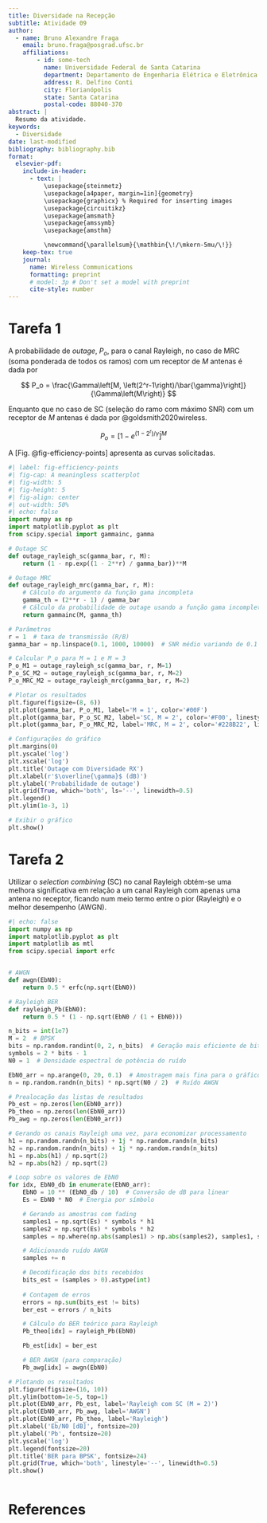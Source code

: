 ```yaml
---
title: Diversidade na Recepção 
subtitle: Atividade 09
author:
  - name: Bruno Alexandre Fraga
    email: bruno.fraga@posgrad.ufsc.br
    affiliations: 
        - id: some-tech
          name: Universidade Federal de Santa Catarina
          department: Departamento de Engenharia Elétrica e Eletrônica
          address: R. Delfino Conti
          city: Florianópolis
          state: Santa Catarina
          postal-code: 88040-370
abstract: |
  Resumo da atividade.
keywords: 
  - Diversidade
date: last-modified
bibliography: bibliography.bib
format:
  elsevier-pdf:
    include-in-header:
      - text: |
          \usepackage{steinmetz}
          \usepackage[a4paper, margin=1in]{geometry}
          \usepackage{graphicx} % Required for inserting images
          \usepackage{circuitikz}
          \usepackage{amsmath}
          \usepackage{amssymb}
          \usepackage{amsthm}

          \newcommand{\parallelsum}{\mathbin{\!/\mkern-5mu/\!}}
    keep-tex: true
    journal:
      name: Wireless Communications 
      formatting: preprint
      # model: 3p # Don't set a model with preprint
      cite-style: number
---
```


# Tarefa 1

A probabilidade de *outage*, $P_o$, para o canal Rayleigh, no caso de MRC (soma ponderada de todos os ramos) com um receptor de $M$ antenas é dada por

$$
  P_o = \frac{\Gamma\left[M, \left(2^r-1\right)/\bar{\gamma}\right]}{\Gamma\left(M\right)}
$$


Enquanto que no caso de SC (seleção do ramo com máximo SNR) com um receptor de $M$ antenas é dada por @goldsmith2020wireless.

$$
  P_o=\left[1-e^{(1-2^r)/\bar{\gamma}}\right]^M
$$

A [Fig. @fig-efficiency-points] apresenta as curvas solicitadas.

```python
#| label: fig-efficiency-points
#| fig-cap: A meaningless scatterplot
#| fig-width: 5
#| fig-height: 5
#| fig-align: center
#| out-width: 50%
#| echo: false
import numpy as np
import matplotlib.pyplot as plt
from scipy.special import gammainc, gamma

# Outage SC 
def outage_rayleigh_sc(gamma_bar, r, M):
    return (1 - np.exp((1 - 2**r) / gamma_bar))**M

# Outage MRC
def outage_rayleigh_mrc(gamma_bar, r, M):
    # Cálculo do argumento da função gama incompleta
    gamma_th = (2**r - 1) / gamma_bar
    # Cálculo da probabilidade de outage usando a função gama incompleta
    return gammainc(M, gamma_th)

# Parâmetros
r = 1  # taxa de transmissão (R/B)
gamma_bar = np.linspace(0.1, 1000, 10000)  # SNR médio variando de 0.1 a 20

# Calcular P_o para M = 1 e M = 3
P_o_M1 = outage_rayleigh_sc(gamma_bar, r, M=1)
P_o_SC_M2 = outage_rayleigh_sc(gamma_bar, r, M=2)
P_o_MRC_M2 = outage_rayleigh_mrc(gamma_bar, r, M=2)

# Plotar os resultados
plt.figure(figsize=(8, 6))
plt.plot(gamma_bar, P_o_M1, label='M = 1', color='#00F')
plt.plot(gamma_bar, P_o_SC_M2, label='SC, M = 2', color='#F00', linestyle='--')
plt.plot(gamma_bar, P_o_MRC_M2, label='MRC, M = 2', color='#228B22', linestyle='--')

# Configurações do gráfico
plt.margins(0)
plt.yscale('log')
plt.xscale('log')
plt.title('Outage com Diversidade RX')
plt.xlabel(r'$\overline{\gamma}$ (dB)')
plt.ylabel('Probabilidade de outage')
plt.grid(True, which='both', ls='--', linewidth=0.5)
plt.legend()
plt.ylim(1e-3, 1)

# Exibir o gráfico
plt.show()
```

# Tarefa 2

Utilizar o *selection combining* (SC) no canal Rayleigh obtém-se uma melhora significativa em relação a um canal Rayleigh com apenas uma antena no receptor, ficando num meio termo entre o pior (Rayleigh) e o melhor desempenho (AWGN).

```python
#| echo: false
import numpy as np
import matplotlib.pyplot as plt
import matplotlib as mtl
from scipy.special import erfc


# AWGN
def awgn(EbN0):
    return 0.5 * erfc(np.sqrt(EbN0))

# Rayleigh BER
def rayleigh_Pb(EbN0):
    return 0.5 * (1 - np.sqrt(EbN0 / (1 + EbN0)))

n_bits = int(1e7)
M = 2  # BPSK
bits = np.random.randint(0, 2, n_bits)  # Geração mais eficiente de bits
symbols = 2 * bits - 1
N0 = 1  # Densidade espectral de potência do ruído

EbN0_arr = np.arange(0, 20, 0.1)  # Amostragem mais fina para o gráfico
n = np.random.randn(n_bits) * np.sqrt(N0 / 2)  # Ruído AWGN

# Prealocação das listas de resultados
Pb_est = np.zeros(len(EbN0_arr))
Pb_theo = np.zeros(len(EbN0_arr))
Pb_awg = np.zeros(len(EbN0_arr))

# Gerando os canais Rayleigh uma vez, para economizar processamento
h1 = np.random.randn(n_bits) + 1j * np.random.randn(n_bits)
h2 = np.random.randn(n_bits) + 1j * np.random.randn(n_bits)
h1 = np.abs(h1) / np.sqrt(2)
h2 = np.abs(h2) / np.sqrt(2)

# Loop sobre os valores de EbN0
for idx, EbN0_db in enumerate(EbN0_arr):
    EbN0 = 10 ** (EbN0_db / 10)  # Conversão de dB para linear
    Es = EbN0 * N0  # Energia por símbolo

    # Gerando as amostras com fading
    samples1 = np.sqrt(Es) * symbols * h1
    samples2 = np.sqrt(Es) * symbols * h2
    samples = np.where(np.abs(samples1) > np.abs(samples2), samples1, samples2)

    # Adicionando ruído AWGN
    samples += n

    # Decodificação dos bits recebidos
    bits_est = (samples > 0).astype(int)
    
    # Contagem de erros
    errors = np.sum(bits_est != bits)
    ber_est = errors / n_bits

    # Cálculo do BER teórico para Rayleigh
    Pb_theo[idx] = rayleigh_Pb(EbN0)

    Pb_est[idx] = ber_est

    # BER AWGN (para comparação)
    Pb_awg[idx] = awgn(EbN0)

# Plotando os resultados
plt.figure(figsize=(16, 10))
plt.ylim(bottom=1e-5, top=1)
plt.plot(EbN0_arr, Pb_est, label='Rayleigh com SC (M = 2)')
plt.plot(EbN0_arr, Pb_awg, label='AWGN')
plt.plot(EbN0_arr, Pb_theo, label='Rayleigh')
plt.xlabel('Eb/N0 [dB]', fontsize=20)
plt.ylabel('Pb', fontsize=20)
plt.yscale('log')
plt.legend(fontsize=20)
plt.title('BER para BPSK', fontsize=24)
plt.grid(True, which='both', linestyle='--', linewidth=0.5)
plt.show()



```



# References {-}